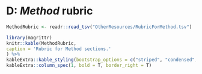 # D: *Method* rubric {-}

```r
MethodRubric <- readr::read_tsv("OtherResources/RubricForMethod.tsv")
```

```r
library(magrittr)
knitr::kable(MethodRubric,
caption = 'Rubric for Method sections.'
) %>%
kableExtra::kable_styling(bootstrap_options = c("striped", "condensed", "responsive"), font_size=11, full_width = T) %>%
kableExtra::column_spec(1, bold = T, border_right = T)
```